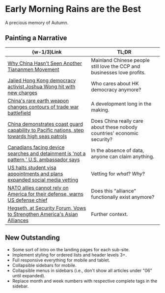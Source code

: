 #   Early Morning Rains are the Best

A precious memory of Autumn.

##  Painting a Narrative

|  \{w-1/3\}Link  |  TL;DR  |
|  ----  |  ----  |
| [Why China Hasn't Seen Another Tiananmen Movement](https://foreignpolicy.com/2025/06/04/tiananmen-june-protest-china-censorship-online)  |  Mainland Chinese people still love the CCP and businesses love profits.  | 
| [Jailed Hong Kong democracy activist Joshua Wong hit with new charges](https://www.theguardian.com/world/2025/jun/07/jailed-hong-kong-democracy-activist-joshua-wong-hit-with-new-charges)  |  Who cares about HK democracy anymore?  | 
| [China's rare earth weapon changes contours of trade war battlefield](https://www.reuters.com/world/china/chinas-rare-earth-weapon-changes-contours-trade-war-battlefield-2025-06-06)  |  A development long in the making.  | 
| [China demonstrates coast guard capability to Pacific nations, step towards high seas patrols](https://www.reuters.com/en/china-demonstrates-coast-guard-capability-pacific-nations-step-towards-high-seas-2025-06-06)  |  Does China really care about these nobody countries' economic security?  | 
| [Canadians facing device searches and detainment is 'not a pattern,' U.S. ambassador says](https://old.reddit.com/r/worldnews/comments/1l5pjs9/canadians_facing_device_searches_and_detainment)  |  In the absence of data, anyone can claim anything.  | 
| [US halts student visa appointments and plans expanded social media vetting](https://www.bbc.com/news/articles/cy75eenl46eo)  |  Vetting for _what_? _Why_?  | 
| [NATO allies cannot rely on America for their defense, warns US defense chief](https://old.reddit.com/r/worldnews/comments/1l3urbx/nato_allies_cannot_rely_on_america_for_their)  |  Does this \"alliance\" functionally exist anymore?  | 
| [Hegseth, at Security Forum, Vows to Strengthen America's Asian Alliances](https://www.nytimes.com/2025/05/31/world/asia/hegseth-security-allies-china.html)  |  Further context.  | 

##  New Outstanding

-   Some sort of intro on the landing pages for each sub-site.
-   Implement styling for ordered lists and header levels 3+.
-   Full responsive everything for mobile and tablet.
-   Collapsible sidebars for mobile.
-   Collapsible menus in sidebars (i.e., don't show all articles under "06" until expanded).
-   Replace month and week numbers with respective complete tags in the sidebar.